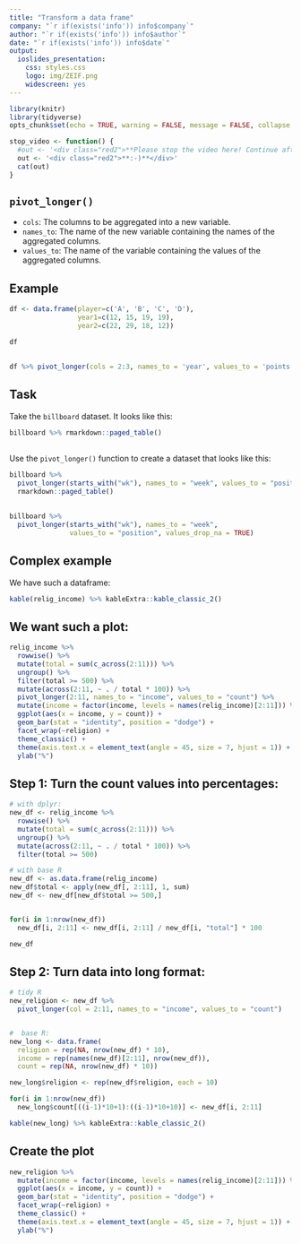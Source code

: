 ```yaml
---
title: "Transform a data frame"
company: "`r if(exists('info')) info$company`"
author: "`r if(exists('info')) info$author`"
date: "`r if(exists('info')) info$date`"
output:
  ioslides_presentation: 
    css: styles.css
    logo: img/ZEIF.png
    widescreen: yes
---
```

  
```r
library(knitr)
library(tidyverse)
opts_chunk$set(echo = TRUE, warning = FALSE, message = FALSE, collapse = TRUE, comment = "")

stop_video <- function() {
  #out <- '<div class="red2">**Please stop the video here! Continue after completing the task!**</div>'
  out <- '<div class="red2">**:-)**</div>'
  cat(out)
}

```

## `pivot_longer()`

- `cols`: The columns to be aggregated into a new variable.  
- `names_to`: The name of the new variable containing the names of the aggregated columns.  
- `values_to`: The name of the variable containing the values of the aggregated columns.

## Example {.smaller}

```r
df <- data.frame(player=c('A', 'B', 'C', 'D'),
                 year1=c(12, 15, 19, 19),
                 year2=c(22, 29, 18, 12))

df

```

##

```r
df %>% pivot_longer(cols = 2:3, names_to = 'year', values_to = 'points')
```


## Task {.smaller}

Take the `billboard` dataset. It looks like this:
  
```r
billboard %>% rmarkdown::paged_table()
```

## {.smaller}

Use the `pivot_longer()` function to create a dataset that looks like this:
  
```r
billboard %>%
  pivot_longer(starts_with("wk"), names_to = "week", values_to = "position", values_drop_na = TRUE) %>% 
  rmarkdown::paged_table()
```

##

```r
billboard %>%
  pivot_longer(starts_with("wk"), names_to = "week", 
               values_to = "position", values_drop_na = TRUE)
```


## Complex example {.smaller}

We have such a dataframe:

```r
kable(relig_income) %>% kableExtra::kable_classic_2()
```

## We want such a plot: {.smaller}

```r
relig_income %>% 
  rowwise() %>%
  mutate(total = sum(c_across(2:11))) %>%
  ungroup() %>%
  filter(total >= 500) %>%
  mutate(across(2:11, ~ . / total * 100)) %>%
  pivot_longer(2:11, names_to = "income", values_to = "count") %>%
  mutate(income = factor(income, levels = names(relig_income)[2:11])) %>%
  ggplot(aes(x = income, y = count)) +
  geom_bar(stat = "identity", position = "dodge") +
  facet_wrap(~religion) + 
  theme_classic() + 
  theme(axis.text.x = element_text(angle = 45, size = 7, hjust = 1)) +
  ylab("%")
```


## Step 1: Turn the count values into percentages: {.smaller}


```r
# with dplyr:
new_df <- relig_income %>% 
  rowwise() %>%
  mutate(total = sum(c_across(2:11))) %>%
  ungroup() %>%
  mutate(across(2:11, ~ . / total * 100)) %>%
  filter(total >= 500)

# with base R
new_df <- as.data.frame(relig_income)
new_df$total <- apply(new_df[, 2:11], 1, sum)
new_df <- new_df[new_df$total >= 500,]


for(i in 1:nrow(new_df))  
  new_df[i, 2:11] <- new_df[i, 2:11] / new_df[i, "total"] * 100
```

```r
new_df
```

## Step 2: Turn data into long format: {.smaller}


```r
# tidy R
new_religion <- new_df %>%
  pivot_longer(col = 2:11, names_to = "income", values_to = "count")


#  base R:
new_long <- data.frame(
  religion = rep(NA, nrow(new_df) * 10), 
  income = rep(names(new_df)[2:11], nrow(new_df)), 
  count = rep(NA, nrow(new_df) * 10))

new_long$religion <- rep(new_df$religion, each = 10)

for(i in 1:nrow(new_df))
  new_long$count[((i-1)*10+1):((i-1)*10+10)] <- new_df[i, 2:11]

```

```r
kable(new_long) %>% kableExtra::kable_classic_2()
```

## Create the plot {.smaller}

```r
new_religion %>%
  mutate(income = factor(income, levels = names(relig_income)[2:11])) %>%
  ggplot(aes(x = income, y = count)) +
  geom_bar(stat = "identity", position = "dodge") +
  facet_wrap(~religion) + 
  theme_classic() + 
  theme(axis.text.x = element_text(angle = 45, size = 7, hjust = 1)) +
  ylab("%")
```




